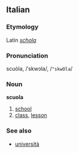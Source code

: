 ==Italian==
===Etymology===
Latin ''[[schola]]''
===Pronunciation===
scuòla, /ˈskwɔla/, /<tt>"skwOla</tt>/
===Noun===
'''scuola'''

# [[school]]
# [[class]], [[lesson]]

===See also===
*[[università]]